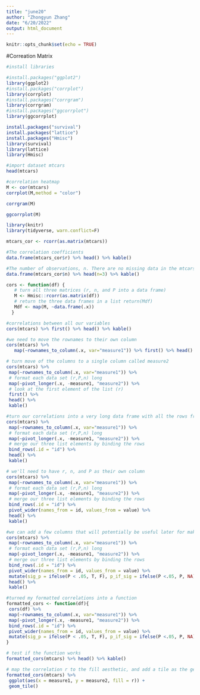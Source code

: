 ```yaml
---
title: "june20"
author: "Zhongyun Zhang"
date: "6/20/2022"
output: html_document
---
```


```r
knitr::opts_chunk$set(echo = TRUE)
```

#Correation Matrix
```r
#install libraries

#install.packages("ggplot2")
library(ggplot2)
#install.packages("corrplot")
library(corrplot)
#install.packages("corrgram")
library(corrgram)
#install.packages("ggcorrplot")
library(ggcorrplot)

install.packages("survival")
install.packages("lattice")
install.packages("Hmisc")
library(survival)
library(lattice)
library(Hmisc)
```

```r
#import dataset mtcars
head(mtcars)
```


```r
#correlation heatmap
M <- cor(mtcars)
corrplot(M,method = "color")
```

```r
corrgram(M)
```

```r
ggcorrplot(M)
```

```r
library(knitr) 
library(tidyverse, warn.conflict=F)
```

```r
mtcars_cor <- rcorr(as.matrix(mtcars))
```

```r
#The correlation coefficients
data.frame(mtcars_cor$r) %>% head() %>% kable()
```

```r
#The number of observations, n. There are no missing data in the mtcars data set so there are 32 pairs used for all correlations.
data.frame(mtcars_cor$n) %>% head(n=3) %>% kable()
```

```r
cors <- function(df) { 
   # turn all three matrices (r, n, and P into a data frame)
   M <- Hmisc::rcorr(as.matrix(df))
   # return the three data frames in a list return(Mdf)
   Mdf <- map(M, ~data.frame(.x))
  }
```

```r
#correlations between all our variables
cors(mtcars) %>% first() %>% head() %>% kable()
```

```r
#we need to move the rownames to their own column 
cors(mtcars) %>% 
   map(~rownames_to_column(.x, var="measure1")) %>% first() %>% head() %>% kable()
```

```r
# turn move of the columns to a single column called measure2
cors(mtcars) %>%
 map(~rownames_to_column(.x, var="measure1")) %>%
 # format each data set (r,P,n) long
 map(~pivot_longer(.x, -measure1, "measure2")) %>%
 # look at the first element of the list (r)
 first() %>%
 head() %>%
 kable()
```

```r
#turn our correlations into a very long data frame with all the rows from r, then n, then P.
cors(mtcars) %>%
 map(~rownames_to_column(.x, var="measure1")) %>%
 # format each data set (r,P,n) long 
 map(~pivot_longer(.x, -measure1, "measure2")) %>%
 # merge our three list elements by binding the rows
 bind_rows(.id = "id") %>%
 head() %>%
 kable()
```

```r
# we'll need to have r, n, and P as their own column
cors(mtcars) %>%
 map(~rownames_to_column(.x, var="measure1")) %>%
 # format each data set (r,P,n) long 
 map(~pivot_longer(.x, -measure1, "measure2")) %>%
 # merge our three list elements by binding the rows
 bind_rows(.id = "id") %>%
 pivot_wider(names_from = id, values_from = value) %>%
 head() %>%
 kable()
```

```r
#we can add a few columns that will potentially be useful later for making our correlation plots more informative. Add columns that tell us whether the p-value was less than 0.05, and if so, give us back 1) the p-value and 2) the correlation coefficient
cors(mtcars) %>%
 map(~rownames_to_column(.x, var="measure1")) %>%
 # format each data set (r,P,n) long 
 map(~pivot_longer(.x, -measure1, "measure2")) %>%
 # merge our three list elements by binding the rows
 bind_rows(.id = "id") %>%
 pivot_wider(names_from = id, values_from = value) %>%
 mutate(sig_p = ifelse(P < .05, T, F), p_if_sig = ifelse(P <.05, P, NA), r_if_sig = ifelse(r <.05, r, NA)) %>% 
 head() %>%
 kable()
```


```r
#turned my formatted correlations into a function
formatted_cors <- function(df){
 cors(df) %>%
 map(~rownames_to_column(.x, var="measure1")) %>%
 map(~pivot_longer(.x, -measure1, "measure2")) %>% 
 bind_rows(.id = "id") %>%
 pivot_wider(names_from = id, values_from = value) %>%
 mutate(sig_p = ifelse(P < .05, T, F), p_if_sig = ifelse(P <.05, P, NA), r_if_sig = ifelse(P <.05, r, NA)) 
}
```

```r
# test if the function works
formatted_cors(mtcars) %>% head() %>% kable()

```

```r
# map the correlation r to the fill aesthetic, and add a tile as the geometry
formatted_cors(mtcars) %>%
 ggplot(aes(x = measure1, y = measure2, fill = r)) +
 geom_tile()
```







